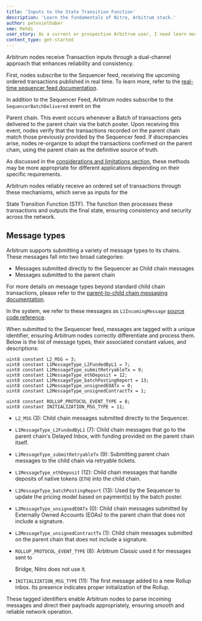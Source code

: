 ```yaml
---
title: 'Inputs to the State Transition Function'
description: 'Learn the fundamentals of Nitro, Arbitrum stack.'
author: petevielhaber
sme: Mehdi
user_story: As a current or prospective Arbitrum user, I need learn more about Nitros design.
content_type: get-started
---
```


<a data-quicklook-from="arbitrum">Arbitrum</a> nodes receive <a data-quicklook-from="transaction">Transaction</a> inputs through a dual-channel approach that enhances
reliability and consistency.

First, nodes subscribe to the <a data-quicklook-from="sequencer">Sequencer</a> feed, receiving the upcoming ordered transactions published in real time. To
learn more, refer to the [real-time sequencer feed documentation](/how-arbitrum-works/03-sequencer.mdx#real-time-sequencer-feed).

In addition to the <a data-quicklook-from="sequencer-feed">Sequencer Feed</a>, Arbitrum nodes subscribe to the `SequencerBatchDelivered` event on the

<a data-quicklook-from="parent-chain">Parent chain</a>. This event occurs whenever a <a data-quicklook-from="batch">Batch</a> of transactions gets delivered to
the parent chain via the batch poster. Upon receiving this event, nodes verify that the transactions recorded on the parent chain match those previously
provided by the Sequencer feed. If discrepancies arise, nodes re-organize to adopt the transactions confirmed on the parent chain, using the parent chain as the
definitive source of truth.

As discussed in the [considerations and limitations section](/how-arbitrum-works/03-sequencer.mdx#considerations-and-limitations), these methods may be more
appropriate for different applications depending on their specific requirements.

Arbitrum nodes reliably receive an ordered set of transactions through these mechanisms, which serve as inputs for the

<a data-quicklook-from="state-transition-function">State Transition Function</a> (STF). The function then processes these transactions and outputs the final state,
ensuring consistency and security across the network.

## Message types

Arbitrum supports submitting a variety of message types to its chains. These messages fall into two broad categories:

- Messages submitted directly to the Sequencer as <a data-quicklook-from="child-chain">Child chain</a> messages
- Messages submitted to the parent chain

For more details on message types beyond standard child chain transactions, please refer to the
[parent-to-child chain messaging documentation](/how-arbitrum-works/10-l1-to-l2-messaging.mdx).

In the system, we refer to these messages as `L1IncomingMessage`
[source code reference](https://github.com/OffchainLabs/nitro/blob/4ac7e9268e9885a025e0060c9ec30f9612f9e651/arbos/incomingmessage.go#L54).

When submitted to the Sequencer feed, messages are tagged with a unique identifier, ensuring Arbitrum nodes correctly differentiate and process them. Below is
the list of message types, their associated constant values, and descriptions:

```solidity
uint8 constant L2_MSG = 3;
uint8 constant L1MessageType_L2FundedByL1 = 7;
uint8 constant L1MessageType_submitRetryableTx = 9;
uint8 constant L1MessageType_ethDeposit = 12;
uint8 constant L1MessageType_batchPostingReport = 13;
uint8 constant L2MessageType_unsignedEOATx = 0;
uint8 constant L2MessageType_unsignedContractTx = 1;

uint8 constant ROLLUP_PROTOCOL_EVENT_TYPE = 8;
uint8 constant INITIALIZATION_MSG_TYPE = 11;
```

- `L2_MSG` (3): Child chain messages submitted directly to the Sequencer.

- `L1MessageType_L2FundedByL1` (7): Child chain messages that go to the parent chain's <a data-quicklook-from="delayed-inbox">Delayed Inbox</a>, with funding
  provided on the parent chain itself.

- `L1MessageType_submitRetryableTx` (9): Submitting parent chain messages to the child chain via retryable tickets.

- `L1MessageType_ethDeposit` (12): Child chain messages that handle deposits of native tokens (`ETH`) into the child chain.

- `L1MessageType_batchPostingReport` (13): Used by the Sequencer to update the pricing model based on payment(s) by the batch poster.

- `L2MessageType_unsignedEOATx` (0): Child chain messages submitted by <a data-quicklook-from="externally-owned-accounts">Externally Owned Accounts</a> (EOAs)
  to the parent chain that does not include a signature.

- `L2MessageType_unsignedContractTx` (1): Child chain messages submitted on the parent chain that does not include a signature.

- `ROLLUP_PROTOCOL_EVENT_TYPE` (8): <a data-quicklook-from="arbitrum-classic">Arbitrum Classic</a> used it for messages sent to

  <a data-quicklook-from="bridge">Bridge</a>, Nitro does not use it.

- `INITIALIZATION_MSG_TYPE` (11): The first message added to a new Rollup inbox. Its presence indicates proper initialization of the Rollup.

These tagged identifiers enable Arbitrum nodes to parse incoming messages and direct their payloads appropriately, ensuring smooth and reliable network
operation.
